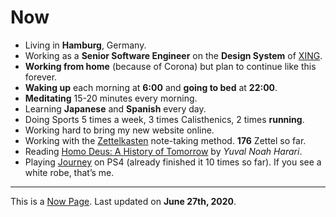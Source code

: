 <SEO title="Now" pathname="/now/" />

# Now

- Living in **Hamburg**, Germany.
- Working as a **Senior Software Engineer** on the **Design System** of [XING](https://www.xing.com/).
- **Working from home** (because of Corona) but plan to continue like this forever.
- **Waking up** each morning at **6:00** and **going to bed** at **22:00**.
- **Meditating** 15-20 minutes every morning.
- Learning **Japanese** and **Spanish** every day.
- Doing Sports 5 times a week, 3 times <TextLink to="/calisthenics/">Calisthenics</TextLink>, 2 times **running**.
- Working hard to bring my new website online.
- Working with the [Zettelkasten](https://zettelkasten.de/) note-taking method. **176** Zettel so far.
- Reading [Homo Deus: A History of Tomorrow](https://www.goodreads.com/) by _Yuval Noah Harari_.
- Playing [Journey](https://thatgamecompany.com/journey/) on PS4 (already finished it 10 times so far). If you see a white robe, that’s me.

---

This is a [Now Page](https://nownownow.com/). Last updated on **June 27th, 2020**.
